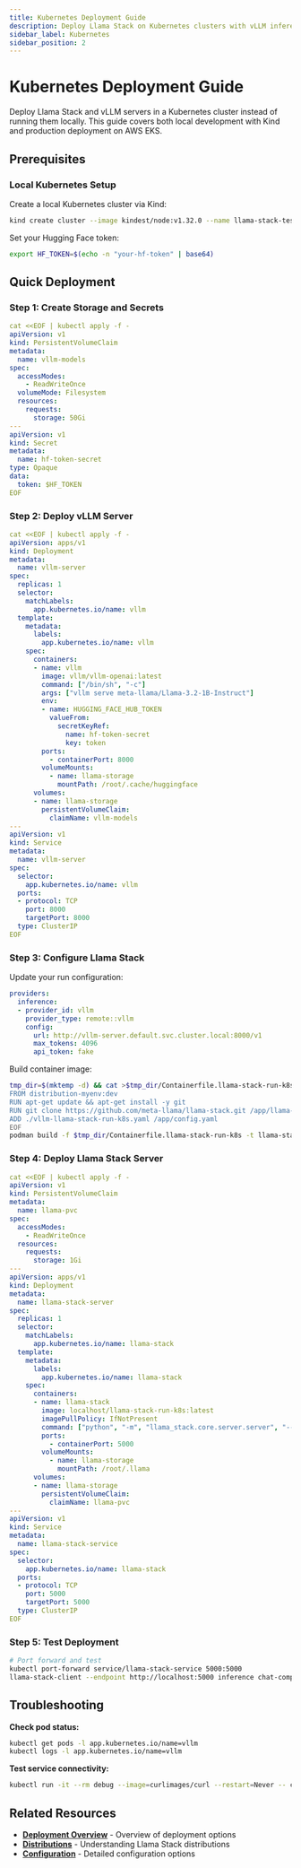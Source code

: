 ```yaml
---
title: Kubernetes Deployment Guide
description: Deploy Llama Stack on Kubernetes clusters with vLLM inference service
sidebar_label: Kubernetes
sidebar_position: 2
---
```



# Kubernetes Deployment Guide

Deploy Llama Stack and vLLM servers in a Kubernetes cluster instead of running them locally. This guide covers both local development with Kind and production deployment on AWS EKS.

## Prerequisites

### Local Kubernetes Setup

Create a local Kubernetes cluster via Kind:

```bash
kind create cluster --image kindest/node:v1.32.0 --name llama-stack-test
```

Set your Hugging Face token:

```bash
export HF_TOKEN=$(echo -n "your-hf-token" | base64)
```

## Quick Deployment

### Step 1: Create Storage and Secrets

```yaml
cat <<EOF | kubectl apply -f -
apiVersion: v1
kind: PersistentVolumeClaim
metadata:
  name: vllm-models
spec:
  accessModes:
    - ReadWriteOnce
  volumeMode: Filesystem
  resources:
    requests:
      storage: 50Gi
---
apiVersion: v1
kind: Secret
metadata:
  name: hf-token-secret
type: Opaque
data:
  token: $HF_TOKEN
EOF
```

### Step 2: Deploy vLLM Server

```yaml
cat <<EOF | kubectl apply -f -
apiVersion: apps/v1
kind: Deployment
metadata:
  name: vllm-server
spec:
  replicas: 1
  selector:
    matchLabels:
      app.kubernetes.io/name: vllm
  template:
    metadata:
      labels:
        app.kubernetes.io/name: vllm
    spec:
      containers:
      - name: vllm
        image: vllm/vllm-openai:latest
        command: ["/bin/sh", "-c"]
        args: ["vllm serve meta-llama/Llama-3.2-1B-Instruct"]
        env:
        - name: HUGGING_FACE_HUB_TOKEN
          valueFrom:
            secretKeyRef:
              name: hf-token-secret
              key: token
        ports:
          - containerPort: 8000
        volumeMounts:
          - name: llama-storage
            mountPath: /root/.cache/huggingface
      volumes:
      - name: llama-storage
        persistentVolumeClaim:
          claimName: vllm-models
---
apiVersion: v1
kind: Service
metadata:
  name: vllm-server
spec:
  selector:
    app.kubernetes.io/name: vllm
  ports:
  - protocol: TCP
    port: 8000
    targetPort: 8000
  type: ClusterIP
EOF
```

### Step 3: Configure Llama Stack

Update your run configuration:

```yaml
providers:
  inference:
  - provider_id: vllm
    provider_type: remote::vllm
    config:
      url: http://vllm-server.default.svc.cluster.local:8000/v1
      max_tokens: 4096
      api_token: fake
```

Build container image:

```bash
tmp_dir=$(mktemp -d) && cat >$tmp_dir/Containerfile.llama-stack-run-k8s <<EOF
FROM distribution-myenv:dev
RUN apt-get update && apt-get install -y git
RUN git clone https://github.com/meta-llama/llama-stack.git /app/llama-stack-source
ADD ./vllm-llama-stack-run-k8s.yaml /app/config.yaml
EOF
podman build -f $tmp_dir/Containerfile.llama-stack-run-k8s -t llama-stack-run-k8s $tmp_dir
```

### Step 4: Deploy Llama Stack Server

```yaml
cat <<EOF | kubectl apply -f -
apiVersion: v1
kind: PersistentVolumeClaim
metadata:
  name: llama-pvc
spec:
  accessModes:
    - ReadWriteOnce
  resources:
    requests:
      storage: 1Gi
---
apiVersion: apps/v1
kind: Deployment
metadata:
  name: llama-stack-server
spec:
  replicas: 1
  selector:
    matchLabels:
      app.kubernetes.io/name: llama-stack
  template:
    metadata:
      labels:
        app.kubernetes.io/name: llama-stack
    spec:
      containers:
      - name: llama-stack
        image: localhost/llama-stack-run-k8s:latest
        imagePullPolicy: IfNotPresent
        command: ["python", "-m", "llama_stack.core.server.server", "--config", "/app/config.yaml"]
        ports:
          - containerPort: 5000
        volumeMounts:
          - name: llama-storage
            mountPath: /root/.llama
      volumes:
      - name: llama-storage
        persistentVolumeClaim:
          claimName: llama-pvc
---
apiVersion: v1
kind: Service
metadata:
  name: llama-stack-service
spec:
  selector:
    app.kubernetes.io/name: llama-stack
  ports:
  - protocol: TCP
    port: 5000
    targetPort: 5000
  type: ClusterIP
EOF
```

### Step 5: Test Deployment

```bash
# Port forward and test
kubectl port-forward service/llama-stack-service 5000:5000
llama-stack-client --endpoint http://localhost:5000 inference chat-completion --message "hello, what model are you?"
```

## Troubleshooting

**Check pod status:**
```bash
kubectl get pods -l app.kubernetes.io/name=vllm
kubectl logs -l app.kubernetes.io/name=vllm
```

**Test service connectivity:**
```bash
kubectl run -it --rm debug --image=curlimages/curl --restart=Never -- curl http://vllm-server:8000/v1/models
```

## Related Resources

- **[Deployment Overview](/docs/deploying/)** - Overview of deployment options
- **[Distributions](/docs/distributions)** - Understanding Llama Stack distributions
- **[Configuration](/docs/distributions/configuration)** - Detailed configuration options
